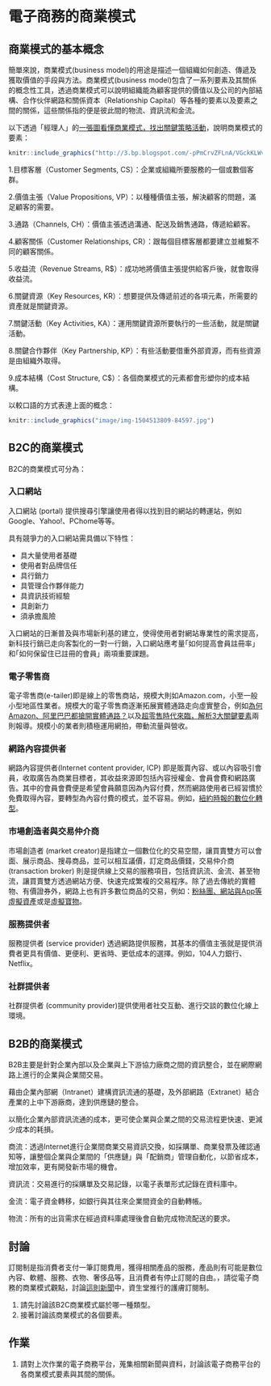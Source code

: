# 電子商務的商業模式 {#business_models}

## 商業模式的基本概念

簡單來說，商業模式(business model)的用途是描述一個組織如何創造、傳遞及獲取價值的手段與方法。商業模式(business model)包含了一系列要素及其關係的概念性工具，透過商業模式可以說明組織能為顧客提供的價值以及公司的內部結構、合作伙伴網路和關係資本（Relationship Capital）等各種的要素以及要素之間的關係，這些關係指的便是彼此間的物流、資訊流和金流。

以下透過「經理人」的[一張圖看懂商業模式，找出關鍵策略活動](https://www.managertoday.com.tw/articles/view/29827)，說明商業模式的要素：

```r
knitr::include_graphics("http://3.bp.blogspot.com/-pPmCrvZFLnA/VGckKLWvuMI/AAAAAAAAZXU/aeFbEPxnQf8/2013_02_huo_li_shi_dai_.jpg")
```

1.目標客層（Customer Segments, CS）：企業或組織所要服務的一個或數個客群。

2.價值主張（Value Propositions, VP）：以種種價值主張，解決顧客的問題，滿足顧客的需要。

3.通路（Channels, CH）：價值主張透過溝通、配送及銷售通路，傳遞給顧客。

4.顧客關係（Customer Relationships, CR）：跟每個目標客層都要建立並維繫不同的顧客關係。

5.收益流（Revenue Streams, R$）：成功地將價值主張提供給客戶後，就會取得收益流。

6.關鍵資源（Key Resources, KR）：想要提供及傳遞前述的各項元素，所需要的資產就是關鍵資源。

7.關鍵活動（Key Activities, KA）：運用關鍵資源所要執行的一些活動，就是關鍵活動。

8.關鍵合作夥伴（Key Partnership, KP）：有些活動要借重外部資源，而有些資源是由組織外取得。

9.成本結構（Cost Structure, C$）：各個商業模式的元素都會形塑你的成本結構。

以較口語的方式表達上面的概念：

```r
knitr::include_graphics("image/img-1504513809-84597.jpg")
```

## B2C的商業模式

B2C的商業模式可分為：

### 入口網站

入口網站 (portal) 提供搜尋引擎讓使用者得以找到目的網站的轉運站，例如Google、Yahoo!、PChome等等。

具有競爭力的入口網站需具備以下特性：

- 具大量使用者基礎
- 使用者對品牌信任
- 具行銷力
- 具管理合作夥伴能力
- 具資訊技術經驗
- 具創新力
- 須承擔風險

入口網站的日漸普及與市場新利基的建立，使得使用者對網站專業性的需求提高，新科技行銷已走向客製化的一對一行銷，入口網站應考量｢如何提高會員註冊率」和｢如何保留住已註冊的會員」兩項重要課題。

### 電子零售商

電子零售商(e-tailer)即是線上的零售商站，規模大則如Amazon.com，小至一般小型地區性業者。規模大的電子零售商逐漸拓展實體通路走向虛實整合，例如[為何Amazon、阿里巴巴都搶開實體通路？](https://www.managertoday.com.tw/articles/view/55171)以及[超零售時代來臨，解析3大關鍵要素](https://www.bnext.com.tw/article/53150/-super-retail)兩則報導。規模小的業者則積極運用網拍，帶動流量與營收。

### 網路內容提供者

網路內容提供者(Internet content provider, ICP) 即是販賣內容、或以內容吸引會員，收取廣告為商業目標者，其收益來源即包括內容授權金、會員會費和網路廣告。其中的會員會費便是希望會員願意因為內容付費，然而網路使用者已經習慣於免費取得內容，要轉型為內容付費的模式，並不容易。例如，[紐約時報的數位化轉型](https://www.bnext.com.tw/article/43256/the-new-york-times)。

### 市場創造者與交易仲介商

市場創造者 (market creator)是指建立一個數位化的交易空間，讓買賣雙方可以會面、展示商品、搜尋商品，並可以相互議價，訂定商品價錢，交易仲介商 (transaction broker) 則是提供線上交易的服務項目，包括資訊流、金流、甚至物流，讓買賣雙方透過網站方便、快速完成繁複的交易程序。除了過去傳統的實體物、有價證券外，網路上也有許多數位商品的交易，例如：[粉絲團、網站與App等虛擬資產](https://www.bnext.com.tw/article/47682/taiwanese-startup-flipweb-helped-you-sell-digital-assets)或是[虛擬寶物](https://www.bnext.com.tw/article/49743/gamania-blockchain-iio)。

### 服務提供者

服務提供者 (service provider) 透過網路提供服務，其基本的價值主張就是提供消費者更具有價值、更便利、更省時、更低成本的選擇。例如，104人力銀行、Netflix。

### 社群提供者

社群提供者 (community provider)提供使用者社交互動、進行交談的數位化線上環境。

## B2B的商業模式

B2B主要是針對企業內部以及企業與上下游協力廠商之間的資訊整合，並在網際網路上進行的企業與企業間交易。

藉由企業內部網（Intranet）建構資訊流通的基礎，及外部網路（Extranet）結合產業的上中下游廠商，達到供應鏈的整合。

以簡化企業內部資訊流通的成本，更可使企業與企業之間的交易流程更快速、更減少成本的耗損。

商流：透過Internet進行企業間商業交易資訊交換，如採購單、商業發票及確認通知等，讓整個企業與企業間的「供應鏈」與「配銷商」管理自動化，以節省成本，增加效率，更有開發新市場的機會。

資訊流：交易進行的採購單及交易記錄，以電子表單形式記錄在資料庫中。

金流：電子資金轉移，如銀行與其往來企業間資金的自動轉帳。

物流：所有的出貨需求在經過資料庫處理後會自動完成物流配送的要求。

## 討論 {-}

訂閱制是指消費者支付一筆訂閱費用，獲得相關產品的服務，產品則有可能是數位內容、軟體、服務、衣物、奢侈品等，且消費者有停止訂閱的自由。，請從電子商務的商業模式觀點，討論[這則新聞](https://www.bnext.com.tw/article/53884/shiseido-optune-subscription-service)中，資生堂推行的護膚訂閱制。

1. 請先討論該B2C商業模式屬於哪一種類型。
2. 接著討論該商業模式的各個要素。

## 作業 {-}

1. 請對上次作業的電子商務平台，蒐集相關新聞與資料，討論該電子商務平台的各商業模式要素與其間的關係。
